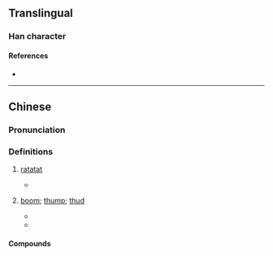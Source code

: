 {{character info}}
==Translingual==

===Han character===
{{Han char|rn=30|rad=口|as=05|sn=8|four=67033|canj=RHEY|ids=⿰口冬}}

====References====
* {{Han ref|kx=0185.211|hdz=10608.010|uh=549A|ud=21658|bh=A94E|bd=43342}}

----

==Chinese==
{{zh-forms|alt=鼕}}

===Pronunciation===
{{zh-pron
|m=dōng
|c=dung1
|cat=n
}}

===Definitions===
{{zh-hanzi}}

# {{lb|zh|onomatopoeia}} [[ratatat]] {{gloss|sound of a drum or repeated hits}}
#* {{zh-x|他 咚-咚-咚 使勁 地{de} 敲門。|He rained blows on the door.}}
# {{lb|zh|onomatopoeia}} [[boom]]; [[thump]]; [[thud]] {{gloss|sound of a drum or something falling}}
#* {{zh-x|郵差 把 郵包 '''咚''' 地{de} 一 聲 扔 在 地板 上。|The postman '''plonked''' the mail bag on the floor.}}
#* {{zh-x|他 從 樹 上 '''咚''' 地{de} 一 聲 摔 在 了 地 上。|He fell out of the tree and landed on the ground with a '''thud'''.}}

====Compounds====
{{zh-der|咕咚咕咚|叮叮咚咚|咚咚|咕咚|呆不龍咚|叮咚叮咚|撲咚咚|撲咚|醉貌咕咚|黑咕籠咚}}